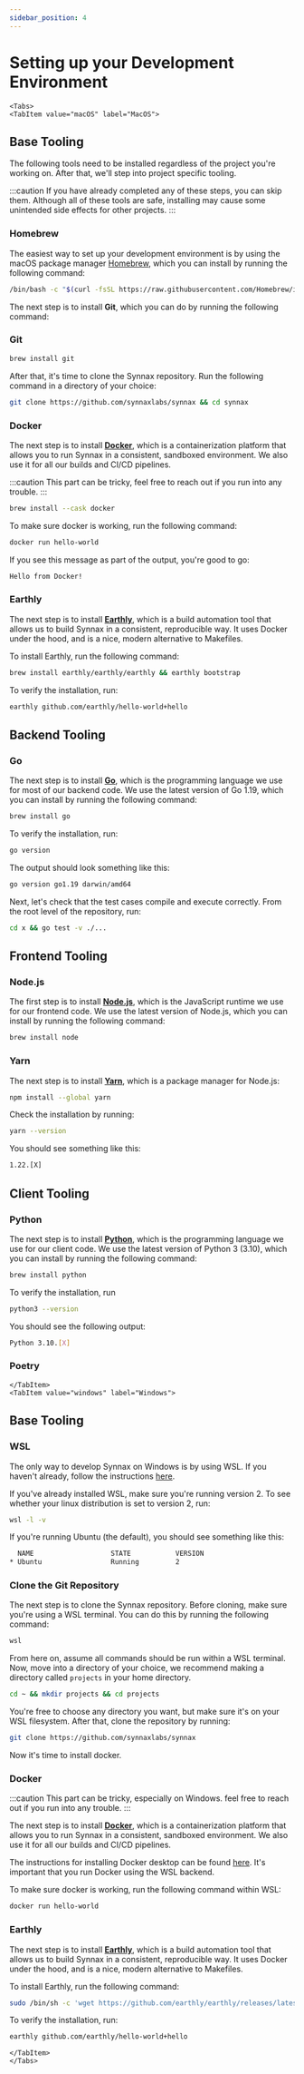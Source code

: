 ```yaml
---
sidebar_position: 4
---
```



# Setting up your Development Environment

```mdx-code-block
<Tabs>
<TabItem value="macOS" label="MacOS">
```

## Base Tooling

The following tools need to be installed regardless of the project you're working on.
After that, we'll step into project specific tooling.

:::caution
If you have already completed any of these steps, you can skip them. Although all of these
tools are safe, installing may cause some unintended side effects for other projects.
:::

### Homebrew

The easiest way to set up your development environment is by using
the macOS package manager [Homebrew](https://brew.sh/), which you can install by running the following
command:

```bash
/bin/bash -c "$(curl -fsSL https://raw.githubusercontent.com/Homebrew/install/HEAD/install.sh)"
```

The next step is to install **Git**, which you can do by running the following command:

### Git

```bash
brew install git
```

After that, it's time to clone the Synnax repository. Run the following command in a
directory of your choice:

```bash
git clone https://github.com/synnaxlabs/synnax && cd synnax
```

### Docker

The next step is to install [**Docker**](https://www.docker.com/), which is a
containerization platform that allows you to run Synnax in a consistent, sandboxed
environment. We also use it for all our builds and CI/CD pipelines.

:::caution
This part can be tricky, feel free to reach out if you run into any trouble.
:::

```bash
brew install --cask docker
```

To make sure docker is working, run the following command:

```bash
docker run hello-world
```

If you see this message as part of the output, you're good to go:

```bash
Hello from Docker!
```

### Earthly

The next step is to install [**Earthly**](https://earthly.dev/), which is a build automation tool that
allows us to build Synnax in a consistent, reproducible way. It uses Docker under the hood,
and is a nice, modern alternative to Makefiles.

To install Earthly, run the following command:

```bash
brew install earthly/earthly/earthly && earthly bootstrap
```

To verify the installation, run:

```bash
earthly github.com/earthly/hello-world+hello
```

## Backend Tooling

### Go

The next step is to install [**Go**](https://golang.org/), which is the programming language we use for
most of our backend code. We use the latest version of Go 1.19, which you can install
by running the following command:

```bash
brew install go
```

To verify the installation, run:

```bash
go version
```

The output should look something like this:

```bash
go version go1.19 darwin/amd64
```

Next, let's check that the test cases compile and execute correctly. From the
root level of the repository, run:

```bash
cd x && go test -v ./...
```

## Frontend Tooling

### Node.js

The first step is to install [**Node.js**](https://nodejs.org/en/), which is the
JavaScript runtime we use for our frontend code. We use the latest version of Node.js,
which you can install by running the following command:

```bash
brew install node
```

### Yarn

The next step is to install [**Yarn**](https://yarnpkg.com/), which is a package
manager for Node.js:

```bash
npm install --global yarn
```

Check the installation by running:

```bash
yarn --version
```

You should see something like this:

```bash
1.22.[X]
```

## Client Tooling

### Python

The next step is to install [**Python**](https://www.python.org/), which is the programming language we use for
our client code. We use the latest version of Python 3 (3.10), which you can install by
running the following command:

```bash
brew install python
```

To verify the installation, run

```bash
python3 --version
```

You should see the following output:

```bash
Python 3.10.[X]
````

### Poetry


```mdx-code-block
</TabItem>
<TabItem value="windows" label="Windows">
```

## Base Tooling

### WSL

The only way to develop Synnax on Windows is by using WSL. If you haven't already,
follow the instructions [here](https://docs.microsoft.com/en-us/windows/wsl/install-win10).

If you've already installed WSL, make sure you're running version 2. To see whether
your linux distribution is set to version 2, run:

```bash
wsl -l -v
```

If you're running Ubuntu (the default), you should see something like this:

```bash
  NAME                   STATE           VERSION
* Ubuntu                 Running         2
```

### Clone the Git Repository

The next step is to clone the Synnax repository. Before cloning, make sure you're
using a WSL terminal. You can do this by running the following command:

```bash
wsl
```

From here on, assume all commands should be run within a WSL terminal. Now, move
into a directory of your choice, we recommend making a directory called `projects`
in your home directory.

```bash
cd ~ && mkdir projects && cd projects
```

You're free to choose any directory you want, but make sure it's on your WSL
filesystem. After that, clone the repository by running:

```bash
git clone https://github.com/synnaxlabs/synnax
```

Now it's time to install docker.

### Docker

:::caution
This part can be tricky, especially on Windows. feel free to reach out if you run
into any trouble.
:::

The next step is to install [**Docker**](https://www.docker.com/), which is a
containerization platform that allows you to run Synnax in a consistent, sandboxed
environment. We also use it for all our builds and CI/CD pipelines.

The instructions for installing Docker desktop can be found
[here](https://docs.docker.com/desktop/windows/wsl/). It's important that you
run Docker using the WSL backend.

To make sure docker is working, run the following command within WSL:

```bash
docker run hello-world
```

### Earthly

The next step is to install [**Earthly**](https://earthly.dev/), which is a build automation tool that
allows us to build Synnax in a consistent, reproducible way. It uses Docker under the hood,
and is a nice, modern alternative to Makefiles.

To install Earthly, run the following command:

```bash
sudo /bin/sh -c 'wget https://github.com/earthly/earthly/releases/latest/download/earthly-linux-amd64 -O /usr/local/bin/earthly && chmod +x /usr/local/bin/earthly && /usr/local/bin/earthly bootstrap --with-autocomplete'
```

To verify the installation, run:

```bash
earthly github.com/earthly/hello-world+hello
```

```mdx-code-block
</TabItem>
</Tabs>
```

